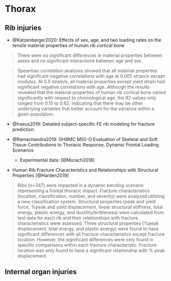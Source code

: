 # Thorax



## Rib injuries

- @Katzenberger2020: Effects of sex, age, and two loading rates on the tensile material properties of human rib cortical bone 

> There were no significant differences in material properties between sexes and no significant interactions between age and sex.

>Spearman correlation analyses showed that all material properties had significant negative correlations with age at 0.005 strain/s except modulus. At 0.5 strain/s, all material properties except yield strain had significant negative correlations with age. Although the results revealed that the material properties of human rib cortical bone varied significantly with respect to chronological age, the R2 values only ranged from 0.15 to 0.62, indicating that there may be other underlying variables that better account for the variance within a given population. 

- @Iraeus2019: Detailed subject-specific FE rib modeling for fracture prediction 


- @Ramachandra2019: GHBMC M50-O:Evaluation of Skeletal and Soft Tissue Contributions to Thoracic Response, Dynamic Frontal Loading Scenarios 
  - Experimental data: [@Murach2018]

- Human Rib Fracture Characteristics and Relationships with Structural Properties [@Harden2019]

> Ribs (n=347) were impacted in a dynamic bending scenario representing a frontal thoracic impact. Fracture characteristics (location, classification, number, and severity) were analyzed utilizing a new classification system. 
Structural properties (peak and yield force, %peak and yield displacement, linear structural stiffness, total energy, plastic energy, and ductility/brittleness) were calculated from test data for each rib and their relationships with fracture characteristics were assessed. Three structural properties (%peak displacement, total energy, and plastic energy) were found to have significant differences with all fracture characteristics except fracture location. However, the significant differences were only found in specific comparisons within each fracture characteristic. Fracture location was only found to have a significant relationship with % peak displacement.




## Internal organ injuries
